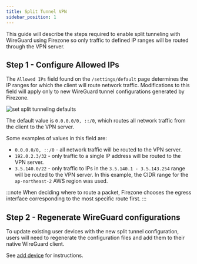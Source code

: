 ```yaml
---
title: Split Tunnel VPN
sidebar_position: 1
---
```


This guide will describe the steps required to enable split tunneling with
WireGuard using Firezone so only traffic to defined IP ranges will be routed
through the VPN server.

## Step 1 - Configure Allowed IPs

The `Allowed IPs` field found on the `/settings/default` page determines the IP
ranges for which the client will route network traffic. Modifications to this
field will apply only to new WireGuard tunnel configurations generated by Firezone.

![set split tunneling defaults](https://user-images.githubusercontent.com/52545545/154814549-bb686ffe-ea82-4af8-a2a4-5e0b4013dec7.png)

The default value is `0.0.0.0/0, ::/0`, which routes all network traffic
from the client to the VPN server.

Some examples of values in this field are:

- `0.0.0.0/0, ::/0` - all network traffic will be routed to the VPN server.
- `192.0.2.3/32` - only traffic to a single IP address
will be routed to the VPN server.
- `3.5.140.0/22` - only traffic to IPs in the `3.5.140.1 - 3.5.143.254` range
will be routed to the VPN server.
In this example, the CIDR range for the `ap-northeast-2` AWS region was used.

:::note
When deciding where to route a packet, Firezone chooses the egress
interface corresponding to the most specific route first.
:::

## Step 2 - Regenerate WireGuard configurations

To update existing user devices with the new split tunnel configuration,
users will need to regenerate the configuration files
and add them to their native WireGuard client.

See [add device](/user-guides/add-devices/) for instructions.
